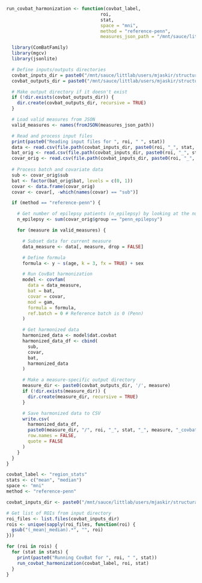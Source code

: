 
```r
run_covbat_harmonization <- function(covbat_label,
                                   roi,
                                   stat,
                                   space = "mni", 
                                   method = "reference-penn",
                                   measures_json_path = "/mnt/sauce/littlab/users/mjaskir/structural_tractometry/data/metadata/scalar_labels_to_filenames.json") {

  library(ComBatFamily)
  library(mgcv)
  library(jsonlite)

  # Define inputs/outputs directories
  covbat_inputs_dir = paste0("/mnt/sauce/littlab/users/mjaskir/structural_tractometry/derivatives/covbat/inputs/", covbat_label, "/", space, "/", method)
  covbat_outputs_dir = paste0("/mnt/sauce/littlab/users/mjaskir/structural_tractometry/derivatives/covbat/outputs/", covbat_label, "/", space, "/", method)

  # Make output directory if it doesn't exist
  if (!dir.exists(covbat_outputs_dir)) {
    dir.create(covbat_outputs_dir, recursive = TRUE)
  }

  # Load valid measures from JSON
  valid_measures <- names(fromJSON(measures_json_path))

  # Read and process input files
  print(paste0("Reading input files for ", roi, " ", stat))
  data <- read.csv(file.path(covbat_inputs_dir, paste0(roi, "_", stat, "_data.csv")))
  bat_orig <- read.csv(file.path(covbat_inputs_dir, paste0(roi, "_", stat, "_bat.csv")))
  covar_orig <- read.csv(file.path(covbat_inputs_dir, paste0(roi, "_", stat, "_covar.csv")))
  
  # Process batch and covariate data
  sub <- covar_orig$sub
  bat <- factor(bat_orig$bat, levels = c(0, 1))
  covar <- data.frame(covar_orig)
  covar <- covar[, -which(names(covar) == "sub")]

  if (method == "reference-penn") {

    # Get number of epilepsy patients (n_epilepsy) by looking at the number of rows in covar_orig where group == "penn_epilepsy"
    n_epilepsy <- sum(covar_orig$group == "penn_epilepsy")

    for (measure in valid_measures) {

      # Subset data for current measure
      data_measure <- data[, measure, drop = FALSE]

      # Define formula
      formula <- y ~ s(age, k = 3, fx = TRUE) + sex

      # Run CovBat harmonization
      model <- covfam(
        data = data_measure,
        bat = bat,
        covar = covar,
        mod = gam,
        formula = formula,
        ref.batch = 0 # Reference batch is 0 (Penn)
      )

      # Get harmonized data
      harmonized_data <- model$dat.covbat
      harmonized_data_df <- cbind(
        sub,
        covar,
        bat,
        harmonized_data
      )

      # Make a measure-specific output directory
      measure_dir <- paste0(covbat_outputs_dir, '/', measure)
      if (!dir.exists(measure_dir)) {
        dir.create(measure_dir, recursive = TRUE)
      }

      # Save harmonized data to CSV
      write.csv(
        harmonized_data_df,
        paste0(measure_dir, "/", roi, "_", stat, "_", measure, "_covbat.csv"),
        row.names = FALSE,
        quote = FALSE
      )
    }
  }
}

covbat_label <- "region_stats"
stats <- c("mean", "median")
space <- "mni"
method <- "reference-penn"

covbat_inputs_dir <- paste0("/mnt/sauce/littlab/users/mjaskir/structural_tractometry/derivatives/covbat/inputs/", covbat_label, "/", space, "/", method)

# Get list of ROIs from input directory
roi_files <- list.files(covbat_inputs_dir)
rois <- unique(sapply(roi_files, function(roi) {
  gsub("(_mean|_median).*", "", roi)
}))

for (roi in rois) {
  for (stat in stats) {
    print(paste0("Running CovBat for ", roi, " ", stat))
    run_covbat_harmonization(covbat_label, roi, stat)
  }
}
```